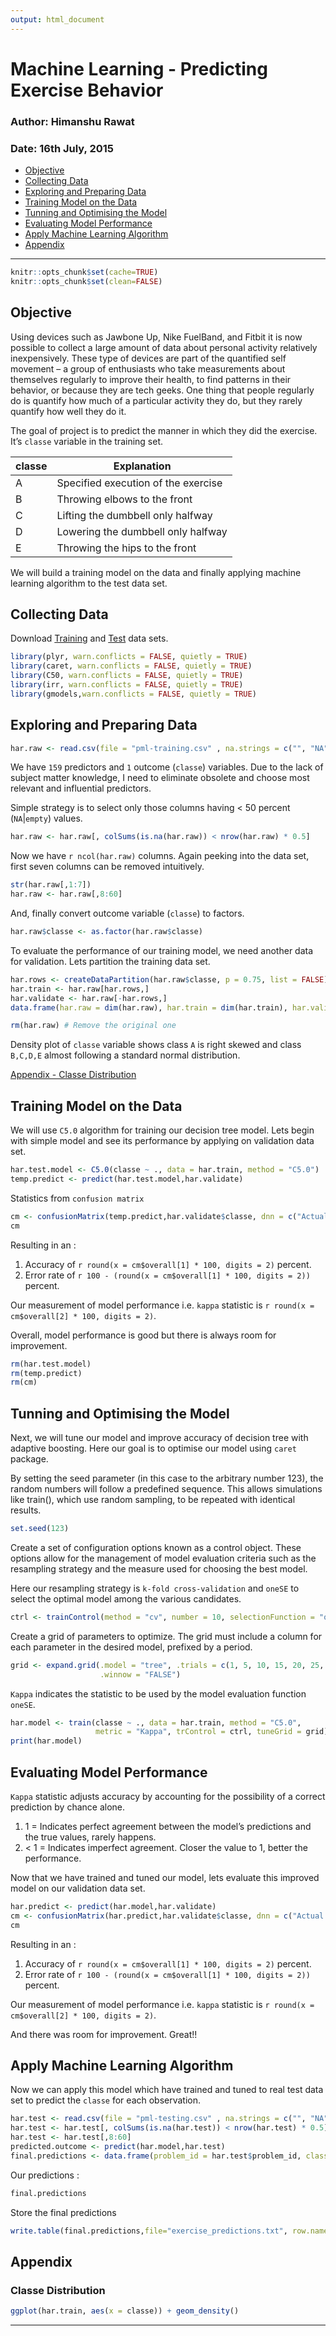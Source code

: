 ```yaml
---
output: html_document
---
```

# Machine Learning - Predicting Exercise Behavior
### Author: Himanshu Rawat
### Date: 16th July, 2015

- [Objective](#objective)
- [Collecting Data](#collecting-data)
- [Exploring and Preparing Data](#exploring-and-preparing-data)
- [Training Model on the Data](#training-model-on-the-data)
- [Tunning and Optimising the Model](#tunning-and-optimising-the-model)
- [Evaluating Model Performance](#evaluating-model-performance)
- [Apply Machine Learning Algorithm](#apply-machine-learning-algorithm)
- [Appendix](#appendix)

******************

```r
knitr::opts_chunk$set(cache=TRUE)
knitr::opts_chunk$set(clean=FALSE)
```

## Objective

Using devices such as Jawbone Up, Nike FuelBand, and Fitbit it is now possible to collect a large amount of data about personal activity relatively inexpensively. These type of devices are part of the quantified self movement – a group of enthusiasts who take measurements about themselves regularly to improve their health, to find patterns in their behavior, or because they are tech geeks. One thing that people regularly do is quantify how much of a particular activity they do, but they rarely quantify how well they do it.

The goal of project is to predict the manner in which they did the exercise. It's `classe` variable in the training set.

classe  | Explanation
------- | ------------
A       | Specified execution of the exercise
B       | Throwing elbows to the front
C       | Lifting the dumbbell only halfway
D       | Lowering the dumbbell only halfway
E       | Throwing the hips to the front

We will build a training model on the data and finally applying machine learning algorithm to the test data set.

## Collecting Data

Download [Training](https://d396qusza40orc.cloudfront.net/predmachlearn/pml-training.csv) and [Test](https://d396qusza40orc.cloudfront.net/predmachlearn/pml-testing.csv) data sets.

```r
library(plyr, warn.conflicts = FALSE, quietly = TRUE)
library(caret, warn.conflicts = FALSE, quietly = TRUE)
library(C50, warn.conflicts = FALSE, quietly = TRUE)
library(irr, warn.conflicts = FALSE, quietly = TRUE)
library(gmodels,warn.conflicts = FALSE, quietly = TRUE)
```

## Exploring and Preparing Data
```r
har.raw <- read.csv(file = "pml-training.csv" , na.strings = c("", "NA") , stringsAsFactors = FALSE)
```
We have `159` predictors and `1` outcome (`classe`) variables. Due to the lack of subject matter knowledge, I need to eliminate obsolete and choose most relevant and influential predictors.

Simple strategy is to select only those columns having < 50 percent (`NA`|`empty`) values.
```r
har.raw <- har.raw[, colSums(is.na(har.raw)) < nrow(har.raw) * 0.5]
```
Now we have `r ncol(har.raw)` columns. Again peeking into the data set, first seven columns can be removed intuitively.
```r
str(har.raw[,1:7])
har.raw <- har.raw[,8:60]
```
And, finally convert outcome variable (`classe`) to factors.
```r
har.raw$classe <- as.factor(har.raw$classe)
```
To evaluate the performance of our training model, we need another data for validation. Lets partition the training data set.
```r
har.rows <- createDataPartition(har.raw$classe, p = 0.75, list = FALSE)
har.train <- har.raw[har.rows,]
har.validate <- har.raw[-har.rows,]
data.frame(har.raw = dim(har.raw), har.train = dim(har.train), har.validate = dim(har.validate), row.names = c("rows", "columns"))
```

```r
rm(har.raw) # Remove the original one
```
Density plot of `classe` variable shows class `A` is right skewed and class `B,C,D,E` almost following a standard normal distribution. 

[Appendix - Classe Distribution](#classe-distribution)

## Training Model on the Data

We will use `C5.0` algorithm for training our decision tree model. Lets begin with simple model and see its performance by applying on validation data set.
```r
har.test.model <- C5.0(classe ~ ., data = har.train, method = "C5.0")
temp.predict <- predict(har.test.model,har.validate)
```
Statistics from `confusion matrix`
```r
cm <- confusionMatrix(temp.predict,har.validate$classe, dnn = c("Actual Classe", "Predicted Classe"))
cm
```
Resulting in an : 

1. Accuracy of `r round(x = cm$overall[1] * 100, digits = 2)` percent.
2. Error rate of `r 100 - (round(x = cm$overall[1] * 100, digits = 2))` percent.

Our measurement of model performance i.e. `kappa` statistic is `r round(x = cm$overall[2] * 100, digits = 2)`.

Overall, model performance is good but there is always room for improvement.
```r
rm(har.test.model)
rm(temp.predict)
rm(cm)
```
## Tunning and Optimising the Model

Next, we will tune our model and improve accuracy of decision tree with adaptive boosting. Here our goal is to optimise our model using `caret` package.

By setting the seed parameter (in this case to the arbitrary number 123), the random 
numbers will follow a predefined sequence. This allows simulations like train(), which use random sampling, to be repeated with identical results.
```r
set.seed(123)
```
Create a set of configuration options known as a control object. These options allow for the management of model evaluation criteria such as the resampling strategy and the measure used for choosing the best model.

Here our resampling strategy is `k-fold cross-validation` and `oneSE` to select the optimal model among the various candidates.
```r
ctrl <- trainControl(method = "cv", number = 10, selectionFunction = "oneSE")
```
Create a grid of parameters to optimize. The grid must include a column for each parameter in the desired model, prefixed by a period.
```r
grid <- expand.grid(.model = "tree", .trials = c(1, 5, 10, 15, 20, 25, 30, 35),
                    .winnow = "FALSE")
```
`Kappa` indicates the statistic to be used by the model evaluation function `oneSE`.
```r
har.model <- train(classe ~ ., data = har.train, method = "C5.0",
                   metric = "Kappa", trControl = ctrl, tuneGrid = grid)
print(har.model)
```
## Evaluating Model Performance

`Kappa` statistic adjusts accuracy by accounting for the possibility of a correct prediction by chance alone.

1. 1 = Indicates perfect agreement between the model's predictions and the true values, rarely happens.
2. < 1 = Indicates imperfect agreement. Closer the value to 1, better the performance.

Now that we have trained and tuned our model, lets evaluate this improved model on our validation data set.
```r
har.predict <- predict(har.model,har.validate)
cm <- confusionMatrix(har.predict,har.validate$classe, dnn = c("Actual Classe", "Predicted Classe"))
cm
```
Resulting in an : 

1. Accuracy of `r round(x = cm$overall[1] * 100, digits = 2)` percent.
2. Error rate of `r 100 - (round(x = cm$overall[1] * 100, digits = 2))` percent.

Our measurement of model performance i.e. `kappa` statistic is `r round(x = cm$overall[2] * 100, digits = 2)`.

And there was room for improvement. Great!!

## Apply Machine Learning Algorithm

Now we can apply this model which have trained and tuned to real test data set to predict the `classe` for each observation.
```r
har.test <- read.csv(file = "pml-testing.csv" , na.strings = c("", "NA") , stringsAsFactors = FALSE)
har.test <- har.test[, colSums(is.na(har.test)) < nrow(har.test) * 0.5]
har.test <- har.test[,8:60]
predicted.outcome <- predict(har.model,har.test)
final.predictions <- data.frame(problem_id = har.test$problem_id, classe = predicted.outcome)
```
Our predictions :
```r
final.predictions
```
Store the final predictions
```r
write.table(final.predictions,file="exercise_predictions.txt", row.names = FALSE)
```

## Appendix

### Classe Distribution
```r
ggplot(har.train, aes(x = classe)) + geom_density()
```

*********************
